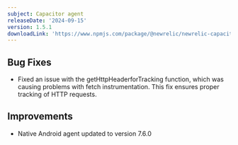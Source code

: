 ```yaml
---
subject: Capacitor agent
releaseDate: '2024-09-15'
version: 1.5.1
downloadLink: 'https://www.npmjs.com/package/@newrelic/newrelic-capacitor-plugin/v/1.5.2'
---
```


## Bug Fixes

- Fixed an issue with the getHttpHeaderforTracking function, which was causing problems with fetch instrumentation. This fix ensures proper tracking of HTTP requests.

## Improvements

- Native Android agent updated to version 7.6.0
